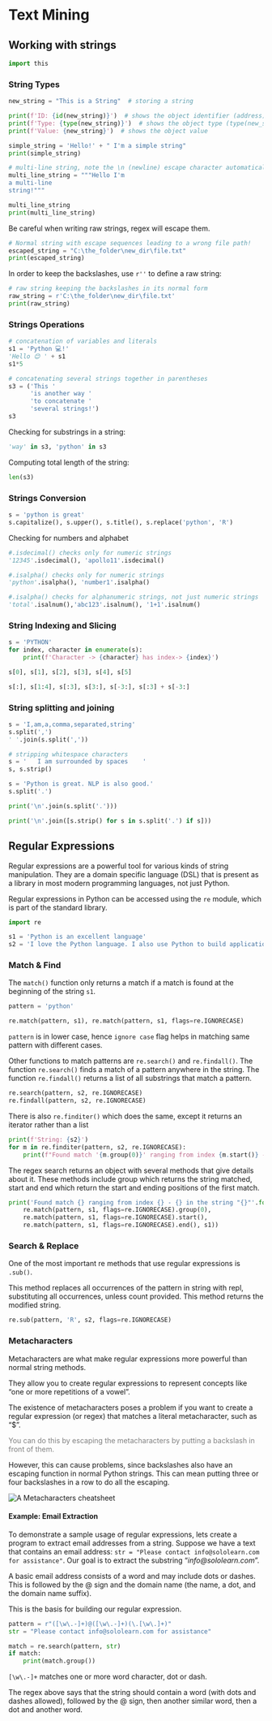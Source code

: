 # Text Mining

## Working with strings

```python
import this
```

### String Types

```python
new_string = "This is a String"  # storing a string

print(f'ID: {id(new_string)}')  # shows the object identifier (address)
print(f'Type: {type(new_string)}')  # shows the object type (type(new_string)
print(f'Value: {new_string}')  # shows the object value
```

```python
simple_string = 'Hello!' + " I'm a simple string"
print(simple_string)

# multi-line string, note the \n (newline) escape character automatically created
multi_line_string = """Hello I'm
a multi-line
string!"""

multi_line_string
print(multi_line_string)
```

Be careful when writing raw strings, regex will escape them.

```python
# Normal string with escape sequences leading to a wrong file path!
escaped_string = "C:\the_folder\new_dir\file.txt"
print(escaped_string)
```

In order to keep the backslashes, use `r''` to define a raw string:

```python
# raw string keeping the backslashes in its normal form
raw_string = r'C:\the_folder\new_dir\file.txt'
print(raw_string)
```

### Strings Operations

```python
# concatenation of variables and literals
s1 = 'Python 💻!'
'Hello 😊 ' + s1
s1*5
```

```python
# concatenating several strings together in parentheses
s3 = ('This '
      'is another way '
      'to concatenate '
      'several strings!')
s3
```

Checking for substrings in a string:

```python
'way' in s3, 'python' in s3
```

Computing total length of the string:

```python
len(s3)
```

### Strings Conversion

```python
s = 'python is great'
s.capitalize(), s.upper(), s.title(), s.replace('python', 'R')
```

Checking for numbers and alphabet

```python
#.isdecimal() checks only for numeric strings
'12345'.isdecimal(), 'apollo11'.isdecimal()

#.isalpha() checks only for numeric strings
'python'.isalpha(), 'number1'.isalpha()

#.isalpha() checks for alphanumeric strings, not just numeric strings
'total'.isalnum(),'abc123'.isalnum(), '1+1'.isalnum()
```

### String Indexing and Slicing

```python
s = 'PYTHON'
for index, character in enumerate(s):
    print(f'Character -> {character} has index-> {index}')

s[0], s[1], s[2], s[3], s[4], s[5]
```

```python
s[:], s[1:4], s[:3], s[3:], s[-3:], s[:3] + s[-3:]
```

### String splitting and joining

```python
s = 'I,am,a,comma,separated,string'
s.split(',') 
' '.join(s.split(','))
```

```python
# stripping whitespace characters
s = '   I am surrounded by spaces    '
s, s.strip()
```

```python
s = 'Python is great. NLP is also good.'
s.split('.')
```

```python
print('\n'.join(s.split('.')))

print('\n'.join([s.strip() for s in s.split('.') if s]))
```

## Regular Expressions

Regular expressions are a powerful tool for various kinds of string manipulation. They are a domain specific language (DSL) that is present as a library in most modern programming languages, not just Python.

Regular expressions in Python can be accessed using the `re` module, which is part of the standard library.

```python
import re

s1 = 'Python is an excellent language'
s2 = 'I love the Python language. I also use Python to build applications at work!'
```

### Match & Find

The `match()` function only returns a match if a match is found at the beginning of the string `s1`.

```python
pattern = 'python'

re.match(pattern, s1), re.match(pattern, s1, flags=re.IGNORECASE)
```

`pattern` is in lower case, hence `ignore case` flag helps in matching same pattern with different cases.

Other functions to match patterns are `re.search()` and `re.findall()`. The function `re.search()` finds a match of a pattern anywhere in the string. The function `re.findall()` returns a list of all substrings that match a pattern.

```python
re.search(pattern, s2, re.IGNORECASE)
re.findall(pattern, s2, re.IGNORECASE)
```

There is also `re.finditer()` which does the same, except it returns an iterator rather than a list

```python
print(f'String: {s2}')
for m in re.finditer(pattern, s2, re.IGNORECASE):
    print(f"Found match '{m.group(0)}' ranging from index {m.start()} - {m.end()}")
```

The regex search returns an object with several methods that give details about it. These methods include group which returns the string matched, start and end which return the start and ending positions of the first match.

```python
print('Found match {} ranging from index {} - {} in the string "{}"'.format(
	re.match(pattern, s1, flags=re.IGNORECASE).group(0),
	re.match(pattern, s1, flags=re.IGNORECASE).start(),
	re.match(pattern, s1, flags=re.IGNORECASE).end(), s1))
```

### Search & Replace

One of the most important re methods that use regular expressions is `.sub()`.

This method replaces all occurrences of the pattern in string with repl, substituting all occurrences, unless count provided. This method returns the modified string.

```python
re.sub(pattern, 'R', s2, flags=re.IGNORECASE)
```

### Metacharacters 

Metacharacters are what make regular expressions more powerful than normal string methods.

They allow you to create regular expressions to represent concepts like "one or more repetitions of a vowel".

The existence of metacharacters poses a problem if you want to create a regular expression (or regex) that matches a literal metacharacter, such as "\$".

::: {style="color: gray;"}
You can do this by escaping the metacharacters by putting a backslash in front of them.
:::

However, this can cause problems, since backslashes also have an escaping function in normal Python strings. This can mean putting three or four backslashes in a row to do all the escaping.

![](images/regex_metachar-01.png "A Metacharacters cheatsheet")

#### Example: Email Extraction

To demonstrate a sample usage of regular expressions, lets create a program to extract email addresses from a string. Suppose we have a text that contains an email address: `str = "Please contact info@sololearn.com for assistance"`. Our goal is to extract the substring "*info\@sololearn.com*".

A basic email address consists of a word and may include dots or dashes. This is followed by the \@ sign and the domain name (the name, a dot, and the domain name suffix).

This is the basis for building our regular expression.

```python
pattern = r"([\w\.-]+)@([\w\.-]+)(\.[\w\.]+)"
str = "Please contact info@sololearn.com for assistance"

match = re.search(pattern, str)
if match:
    print(match.group())
```

`[\w\.-]+` matches one or more word character, dot or dash.

The regex above says that the string should contain a word (with dots and dashes allowed), followed by the \@ sign, then another similar word, then a dot and another word.
